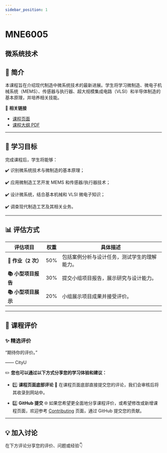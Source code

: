 ```yaml
---
sidebar_position: 1
---
```


# MNE6005
## 微系统技术

## **📘 简介**
本课程旨在介绍现代制造中微系统技术的最新进展。学生将学习微制造、微电子机械系统（MEMS）、传感器与执行器、超大规模集成电路（VLSI）和半导体制造的基本原理，并培养相关技能。

🔗 **相关链接**
- [课程页面](https://www.cityu.edu.hk/catalogue/pg/202526/course/MNE6005.htm)
- [课程大纲 PDF](https://www.cityu.edu.hk/catalogue/pg/202526/course/MNE6005.pdf)

---

## **🎯 学习目标**

完成课程后，学生将能够：

✔️ 识别微系统技术与微制造的基本原理；

✔️ 应用微制造工艺开发 MEMS 和传感器/执行器技术；

✔️ 设计微系统，结合基本机械和 VLSI 微电子知识；

✔️ 调查现代制造工艺及其相关业务。

---

## **📊 评估方式**

| **评估项目**           | **权重** | **具体描述**                                                                                       |
|-----------------------|---------|---------------------------------------------------------------------------------------------------|
| **📖 作业（2 次）**     | 50%     | 包括案例分析与设计任务，测试学生的理解能力。                                                     |
| **📚 小型项目报告**      | 30%     | 提交小组项目报告，展示研究与设计能力。                                                           |
| **📚 小型项目展示**      | 20%     | 小组展示项目成果并接受评价。                                                                     |

---

## **💬 课程评价**

### ✨ **精选评价**
<div className={commentStyles.commentBox}>
    <p className={commentStyles.commentText}>
        “期待你的评价。”
    </p>
    <p className={commentStyles.commentAuthor}>—— CityU</p>
</div>

✏️ **您也可以通过以下方式分享您的学习体验和建议：**

- 1️⃣ **课程页面底部评论**
💬 在课程页面底部直接提交您的评论，我们会审核后将其收录到网站中。

- 2️⃣ **GitHub 提交**
🌐 如果您希望更全面地分享课程评价，或希望修改或新增课程页面，欢迎参考 [Contributing](/contributing) 页面，通过 GitHub 提交您的贡献。

---

## **💡 加入讨论**

在下方评论分享您的评价、问题或经验👇
<Utterances />